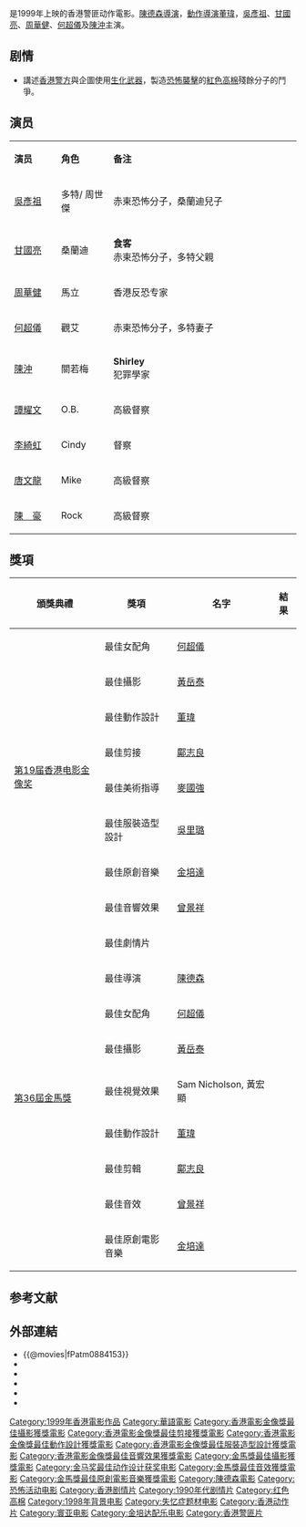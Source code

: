 {{expand|time=2015-08-23T22:54:24+00:00}}
{{电影信息框
| name = 紫雨风暴
| original_name <!-- 英文名 --> = ''{{lang|en|Purple Storm}}''
| image = PurpleStorm.jpg
| director<!-- 导演 --> = [[陳德森|陳德森]]
| producer <!-- 監製 --> = 莊澄 <br> 蘇志鴻
| writer <!-- 编剧 --> = 許月珍 <br> 葉偉忠 <br> 林愛華
| 動作指導 = [[董瑋|董瑋]]
| starring <!-- 主演 --> = [[吳彥祖|吳彥祖]] <br> [[甘國亮|甘國亮]] <br> [[周華健|周華健]] <br> [[何超儀|何超儀]]
| music <!-- 配乐 --> = [[金培達|金培達]]
| cinematography <!-- 摄影 --> = [[黃岳泰|黃岳泰]] <br> 潘恆生 <br> 陳遠佳
| editing <!-- 剪接 --> = [[鄺志良|鄺志良]]
| released <!-- 上映日期 --> = {{HKG}}：{{Film date|1999|11|25}}
| runtime <!-- 片长时间 --> = 99分钟
| country <!-- 产地 --> = {{香港電影產地}}
| studio = [[寰亚电影|寰亚电影]]
| distributor = 寰亚电影
| language = 粤语
| budget <!-- 预算花费 --> = 3000万港币<ref>{{cite web|url=http://film.thedigitalfix.com/content/id/4731/purple-storm.html|title=Film @ The Digital Fix - Purple Storm}}</ref>
| gross <!-- 票房 --> = 10,112,592.00<ref>{{hkmdb title|8454}}</ref>
| imdb_id = tt0226693
}}
{{engname|《紫雨風暴》|''Purple Storm''}}是1999年上映的香港警匪动作電影。[[陳德森|陳德森]][[導演|導演]]，[[動作指導|動作導演]][[董瑋|董瑋]]，[[吳彥祖|吳彥祖]]、[[甘國亮|甘國亮]]、[[周華健|周華健]]、[[何超儀|何超儀]]及[[陈冲_(演员)|陳沖]]主演。

== 剧情 ==
*講述[[香港警方|香港警方]]與企圖使用[[生化武器|生化武器]]，製造[[恐怖襲擊|恐怖襲擊]]的[[紅色高棉|紅色高棉]]殘餘分子的鬥爭。

== 演员 ==
{|class="wikitable " width="60%"
|- style="background:cornflowerblue; color:white" align=center
|style="width:10%"|'''演员'''||style="width:10%"|'''角色'''||style="width:40%"|'''备注'''
|-
| [[吳彥祖|吳彥祖]] || 多特/ 周世傑 || 赤柬恐怖分子，桑蘭迪兒子
|-
| [[甘國亮|甘國亮]] || 桑蘭迪 || '''食客'''<br>赤柬恐怖分子，多特父親
|-
| [[周華健|周華健]] || 馬立 || 香港反恐专家
|-
| [[何超儀|何超儀]] || 觀艾 || 赤柬恐怖分子，多特妻子<br>
|-
| [[陈冲_(演员)|陳沖]] || 關若梅 ||'''Shirley'''<br>犯罪學家
|-
| [[譚耀文|譚耀文]] || O.B. || 高級督察 
|-
| [[李綺虹|李綺虹]] || Cindy || 督察 
|-
| [[唐文龍|唐文龍]] || Mike || 高級督察
|-
| [[陳豪_(演員)|陳　豪]] || Rock || 高級督察
|}

==獎項==
{|class="wikitable"
!頒獎典禮!!獎項!!名字!!結果
|-
|rowspan=8|[[2000年香港電影金像獎|第19届香港电影金像奖]]||最佳女配角||[[何超儀|何超儀]]||{{nom}}
|-
|最佳攝影||[[黃岳泰|黃岳泰]]||{{won}}
|-
|最佳動作設計||[[董瑋|董瑋]]||{{won}}
|-
|最佳剪接||[[鄺志良|鄺志良]]||{{won}}
|-
|最佳美術指導||[[麥國強|麥國強]]||{{nom}}
|-
|最佳服裝造型設計||[[吳里璐|吳里璐]]||{{won}}
|-
|最佳原創音樂||[[金培達|金培達]]||{{nom}}
|-
|最佳音響效果||[[曾景祥|曾景祥]]||{{won}}
|-
|rowspan=9|[[第36屆金馬獎|第36屆金馬獎]]||最佳劇情片|| ||{{nom}}
|-
|最佳導演||[[陳德森|陳德森]]||{{nom}}
|-
|最佳女配角||[[何超儀|何超儀]]||{{nom}}
|-
|最佳攝影||[[黃岳泰|黃岳泰]]||{{won}}
|-
|最佳視覺效果||Sam Nicholson, 黃宏顯||{{nom}}
|-
|最佳動作設計||[[董瑋|董瑋]]||{{won}}
|-
|最佳剪輯||[[鄺志良|鄺志良]]||{{nom}}
|-
|最佳音效||[[曾景祥|曾景祥]]||{{won}}
|-
|最佳原創電影音樂||[[金培達|金培達]]||{{won}}
|}

==参考文献==
{{reflist}}

== 外部連結 ==
*{{@movies|fPatm0884153}}
*{{hkmdb title|8454}}
*{{mtime|13080}}
*{{douban}}
*{{rotten-tomatoes|purple_storm}}
*{{imdb title|0226693}}

{{陈德森}}
{{成龙}}
{{香港電影金像獎最佳剪接|第19屆}}
{{香港電影金像獎最佳攝影|第19屆}}
{{香港電影金像獎最佳動作設計}}
{{香港电影金像奖最佳音响效果}}
{{金馬獎最佳原創電影音樂}}

{{DEFAULTSORT:ZI}}
[[Category:1999年香港電影作品|Category:1999年香港電影作品]]
[[Category:華語電影|Category:華語電影]]
[[Category:香港電影金像獎最佳攝影獲獎電影|Category:香港電影金像獎最佳攝影獲獎電影]]
[[Category:香港電影金像獎最佳剪接獲獎電影|Category:香港電影金像獎最佳剪接獲獎電影]]
[[Category:香港電影金像獎最佳動作設計獲獎電影|Category:香港電影金像獎最佳動作設計獲獎電影]]
[[Category:香港電影金像獎最佳服裝造型設計獲獎電影|Category:香港電影金像獎最佳服裝造型設計獲獎電影]]
[[Category:香港電影金像獎最佳音響效果獲獎電影|Category:香港電影金像獎最佳音響效果獲獎電影]]
[[Category:金馬獎最佳攝影獲獎電影|Category:金馬獎最佳攝影獲獎電影]]
[[Category:金马奖最佳动作设计获奖电影|Category:金马奖最佳动作设计获奖电影]]
[[Category:金馬獎最佳音效獲獎電影|Category:金馬獎最佳音效獲獎電影]]
[[Category:金馬獎最佳原創電影音樂獲獎電影|Category:金馬獎最佳原創電影音樂獲獎電影]]
[[Category:陳德森電影|Category:陳德森電影]]
[[Category:恐怖活动电影|Category:恐怖活动电影]]
[[Category:香港剧情片|Category:香港剧情片]]
[[Category:1990年代剧情片|Category:1990年代剧情片]]
[[Category:红色高棉|Category:红色高棉]]
[[Category:1998年背景电影|Category:1998年背景电影]]
[[Category:失忆症题材电影|Category:失忆症题材电影]]
[[Category:香港动作片|Category:香港动作片]]
[[Category:寰亚电影|Category:寰亚电影]]
[[Category:金培达配乐电影|Category:金培达配乐电影]]
[[Category:香港警匪片|Category:香港警匪片]]